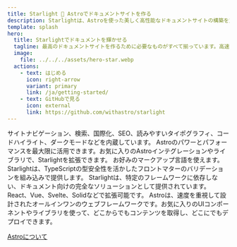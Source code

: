 ```yaml
---
title: Starlight 🌟 Astroでドキュメントサイトを作る
description: Starlightは、Astroを使った美しく高性能なドキュメントサイトの構築を支援します。
template: splash
hero:
  title: Starlightでドキュメントを輝かせる
  tagline: 最高のドキュメントサイトを作るために必要なものがすべて揃っています。高速でアクセシブル、しかも使いやすさも備えます。
  image:
    file: ../../../assets/hero-star.webp
  actions:
    - text: はじめる
      icon: right-arrow
      variant: primary
      link: /ja/getting-started/
    - text: GitHubで見る
      icon: external
      link: https://github.com/withastro/starlight
---
```



<CardGrid stagger>
  <Card title="心躍るドキュメント" icon="open-book">
    サイトナビゲーション、検索、国際化、SEO、読みやすいタイポグラフィ、コードハイライト、ダークモードなどを内蔵しています。
  </Card>
  <Card title="Astro製" icon="rocket">
    Astroのパワーとパフォーマンスを最大限に活用できます。お気に入りのAstroインテグレーションやライブラリで、Starlightを拡張できます。
  </Card>
  <Card title="Markdown、Markdoc、MDX" icon="document">
    お好みのマークアップ言語を使えます。Starlightは、TypeScriptの型安全性を活かしたフロントマターのバリデーションを組み込みで提供します。
  </Card>
  <Card title="独自のUIコンポーネントの利用" icon="puzzle">
    Starlightは、特定のフレームワークに依存しない、ドキュメント向けの完全なソリューションとして提供されています。React、Vue、Svelte、Solidなどで拡張可能です。
  </Card>
</CardGrid>

<AboutAstro title="提供:">
Astroは、速度を重視して設計されたオールインワンのウェブフレームワークです。お気に入りのUIコンポーネントやライブラリを使って、どこからでもコンテンツを取得し、どこにでもデプロイできます。

[Astroについて](https://astro.build/)

</AboutAstro>
